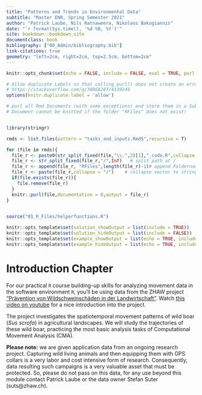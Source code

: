 ```yaml
---
title: "Patterns and Trends in Environmental Data"
subtitle: "Master ENR, Spring Semester 2021"
author: "Patrick Laube, Nils Ratnaweera, Nikolaos Bakogiannis"
date: "`r format(Sys.time(), '%d %B, %Y')`"
site: bookdown::bookdown_site
documentclass: book
bibliography: ["00_Admin/bibliography.bib"]
link-citations: true
geometry: "left=2cm, right=2cm, top=2.5cm, bottom=2cm"
---
```

```r
knitr::opts_chunk$set(echo = FALSE, include = FALSE, eval = TRUE, purl = TRUE, collapse = TRUE, warning = FALSE, message = FALSE)
```

```r
# Allow duplicate Labels so that calling purl() does not create an error
# https://stackoverflow.com/q/36868287/4139249
options(knitr.duplicate.label = 'allow')

# purl all Rmd Documents (with some exceptions) and store them in a Subfolder /RFiles
# Document cannot be knitted if the folder "RFiles" does not exist!


library(stringr)

rmds <- list.files(pattern = "tasks_and_inputs.Rmd$",recursive = T)

for (file in rmds){
  file_r <- paste0(str_split_fixed(file,"\\.",2)[1],"_code.R",collapse = "")
  file_r <- str_split_fixed(file_r,"/",Inf)   # split path at /
  file_r <- append(file_r, "RFiles",length(file_r)-1)# append Foldername
  file_r <- paste(file_r,collapse = "/")    # collapse vector to string
  if(file.exists(file_r)){
    file.remove(file_r)
  }
  knitr::purl(file,documentation = 0,output = file_r)
}
 
```

```r
source("01_R_Files/helperfunctions.R")
```


```r
knitr::opts_template$set(solution_showOutput = list(include = TRUE))
knitr::opts_template$set(solution_hideOutput = list(include = FALSE))
knitr::opts_template$set(example_showOutput = list(echo = TRUE, include = TRUE, eval = TRUE))
knitr::opts_template$set(example_hideOutput = list(echo = TRUE, include = FALSE, eval = TRUE))

```


# Introduction Chapter {-}

For our practical `R` course building-up skills for analyzing movement data in the software environment `R`, you'll be using data from the ZHAW project ["Prävention von Wildschweinschäden in der Landwirtschaft"](https://www.zhaw.ch/de/ueber-uns/aktuell/news/detailansicht-news/event-news/wildschweinschaeden-mit-akustischer-methode-verhindern/). Watch [this video on youtube](https://youtu.be/WYXnCQMfPiI) for a nice introduction into the project.


The project investigates the spatiotemporal movement patterns of wild boar (*Sus scrofa*) in agricultural landscapes. We will study the trajectories of these wild boar, practicing the most basic analysis tasks of Computational Movement Analysis (CMA). 

**Please note:** we are given application data from an ongoing research project. Capturing wild living animals and then equipping them with GPS collars is a very labor and cost intensive form of research. Consequently, data resulting such campaigns is a very valuable asset that must be protected. So, please do not pass on this data, for any use beyond this module contact Patrick Laube or the data owner Stefan Suter (suts@zhaw.ch).



